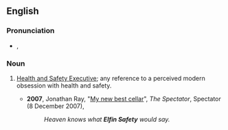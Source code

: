 ==English==

===Pronunciation===
* {{a|UK}} {{IPA|/ɛlˈfɪn ˌseɪf.ti/}}, {{X-SAMPA|/El"fIn %seIf.ti/}}

===Noun===
{{en-noun|-|head=[[elfin]] [[safety]]}}

# {{context|British|informal|pejorative|lang=en}} [[w:Health and Safety Executive|Health and Safety Executive]]; any reference to a perceived modern obsession with health and safety.
#* '''2007''', Jonathan Ray, "[http://www.spectator.co.uk/scoff/388581/my-new-best-cellar.thtml My new best cellar]", ''The Spectator'', Spectator (8 December 2007),
#*: ''Heaven knows what '''Elfin Safety''' would say.''